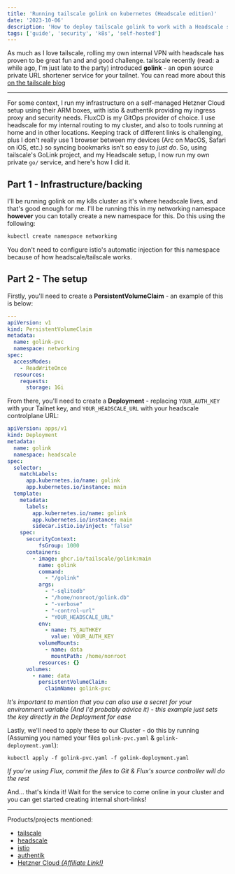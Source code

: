 ```yaml
---
title: 'Running tailscale golink on kubernetes (Headscale edition)'
date: '2023-10-06'
description: 'How to deploy tailscale golink to work with a Headscale server'
tags: ['guide', 'security', 'k8s', 'self-hosted']
---
```


As much as I love tailscale, rolling my own internal VPN with headscale has proven to be great fun and and good challenge. tailscale recently (read: a while ago, I'm just late to the party) introduced **golink** - an open source private URL shortener service for your tailnet. You can read more about this [on the tailscale blog](https://tailscale.com/blog/golink/)

---

For some context, I run my infrastructure on a self-managed Hetzner Cloud setup using their ARM boxes, with istio & authentik providing my ingress proxy and security needs. FluxCD is my GitOps provider of choice.
I use headscale for my internal routing to my cluster, and also to tools running at home and in other locations. Keeping track of different links is challenging, plus I don't really use 1 browser between my devices (Arc on MacOS, Safari on iOS, etc.) so syncing bookmarks isn't so easy to _just do_.
So, using tailscale's GoLink project, and my Headscale setup, I now run my own private `go/` service, and here's how I did it.

## Part 1 - Infrastructure/backing

I'll be running golink on my k8s cluster as it's where headscale lives, and that's good enough for me. I'll be running this in my networking namespace **however** you can totally create a new namespace for this. Do this using the following:

```bash
kubectl create namespace networking
```

You don't need to configure istio's automatic injection for this namespace because of how headscale/tailscale works.

## Part 2 - The setup

Firstly, you'll need to create a **PersistentVolumeClaim** - an example of this is below:

```yaml
---
apiVersion: v1
kind: PersistentVolumeClaim
metadata:
  name: golink-pvc
  namespace: networking
spec:
  accessModes:
    - ReadWriteOnce
  resources:
    requests:
      storage: 1Gi

```

From there, you'll need to create a **Deployment** - replacing `YOUR_AUTH_KEY` with your Tailnet key, and `YOUR_HEADSCALE_URL` with your headscale controlplane URL:

```yaml
apiVersion: apps/v1
kind: Deployment
metadata:
  name: golink
  namespace: headscale
spec:
  selector:
    matchLabels:
      app.kubernetes.io/name: golink
      app.kubernetes.io/instance: main
  template:
    metadata:
      labels:
        app.kubernetes.io/name: golink
        app.kubernetes.io/instance: main
        sidecar.istio.io/inject: "false"
    spec:
      securityContext:
          fsGroup: 1000
      containers:
        - image: ghcr.io/tailscale/golink:main
          name: golink
          command:
            - "/golink"
          args:
            - "-sqlitedb"
            - "/home/nonroot/golink.db"
            - "-verbose"
            - "-control-url"
            - "YOUR_HEADSCALE_URL"
          env:
            - name: TS_AUTHKEY
              value: YOUR_AUTH_KEY
          volumeMounts:
            - name: data
              mountPath: /home/nonroot
          resources: {}
      volumes:
        - name: data
          persistentVolumeClaim:
            claimName: golink-pvc
```

_It's important to mention that you can also use a secret for your environment variable (And I'd probably advice it) - this example just sets the key directly in the Deployment for ease_

Lastly, we'll need to apply these to our Cluster - do this by running (Assuming you named your files `golink-pvc.yaml` & `golink-deployment.yaml`):

```
kubectl apply -f golink-pvc.yaml -f golink-deployment.yaml
```

_If you're using Flux, commit the files to Git & Flux's source controller will do the rest_

And... that's kinda it! Wait for the service to come online in your cluster and you can get started creating internal short-links!

---

Products/projects mentioned:

- [tailscale](https://tailscale.com)
- [headscale](https://github.com/juanfont/headscale)
- [istio](https://istio.io/)
- [authentik](https://goauthentik.io)
- [Hetzner Cloud _(Affiliate Link!)_](https://hetzner.cloud/?ref=BByPFGcuFdtb)